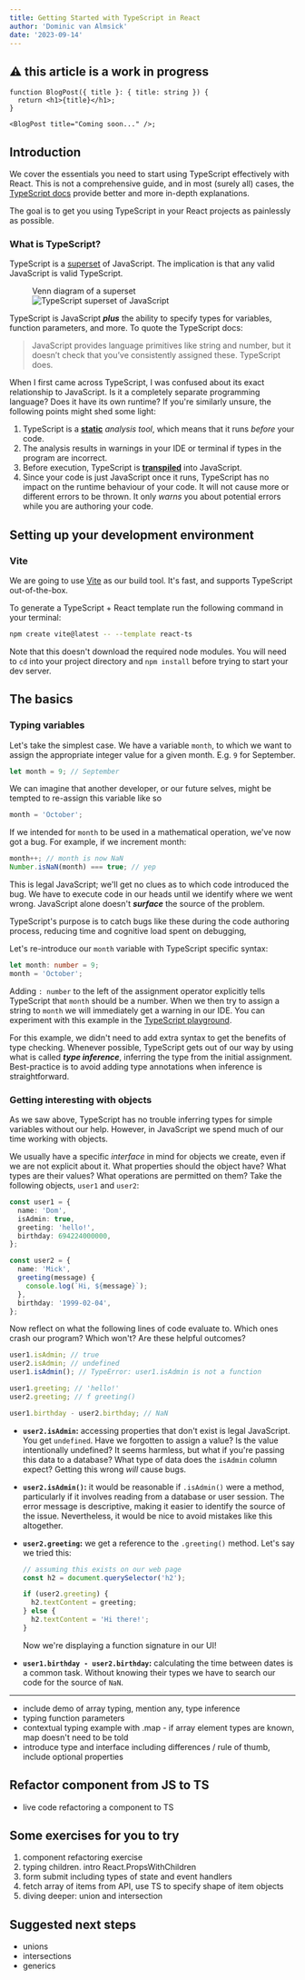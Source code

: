 ```yaml
---
title: Getting Started with TypeScript in React
author: 'Dominic van Almsick'
date: '2023-09-14'
---
```


## ⚠️ this article is a work in progress

```tsx
function BlogPost({ title }: { title: string }) {
  return <h1>{title}</h1>;
}

<BlogPost title="Coming soon..." />;
```

## Introduction

We cover the essentials you need to start using TypeScript effectively with React.
This is not a comprehensive guide, and in most (surely all) cases, the [TypeScript docs](https://www.typescriptlang.org/docs/) provide better and more in-depth explanations.

The goal is to get you using TypeScript in your React projects as painlessly as possible.

### What is TypeScript?

TypeScript is a [superset](https://www.cuemath.com/algebra/superset/) of JavaScript. The implication is that any valid JavaScript is valid
TypeScript.

<figure>
  <figcaption className="mb-2">Venn diagram of a superset</figcaption>
  <Image
    src="/assets/ts-js-superset.svg"
    alt="TypeScript superset of JavaScript"
    width={260}
    height={260}
    className="mx-auto"
  />
</figure>

TypeScript is JavaScript **_plus_** the ability to specify types for variables,
function parameters, and more. To quote the TypeScript docs:

> JavaScript provides language primitives like string and number, but it doesn’t check that you’ve consistently assigned these. TypeScript does.

When I first came across TypeScript, I was confused about its exact relationship to JavaScript. Is it a completely separate programming language?
Does it have its own runtime? If you're similarly unsure, the following points might shed some light:

1. TypeScript is a [**static**](https://en.wikipedia.org/wiki/Static_program_analysis) _analysis tool_, which means that it runs _before_ your code.
2. The analysis results in warnings in your IDE or terminal if types in the program are incorrect.
3. Before execution, TypeScript is [**transpiled**](https://hashnode.com/post/compiling-vs-transpiling-cl0z2hugi0cjhj6nv6pp6a1j3) into JavaScript.
4. Since your code is just JavaScript once it runs, TypeScript has no impact on the runtime behaviour of your code. It will not cause more or different errors
   to be thrown. It only _warns_ you about potential errors while you are authoring your code.

## Setting up your development environment

### Vite

We are going to use [Vite](https://vitejs.dev/) as our build tool. It's fast, and supports TypeScript out-of-the-box.

To generate a TypeScript + React template run the following command in your terminal:

```sh
npm create vite@latest -- --template react-ts
```

Note that this doesn't download the required node modules. You will need to `cd` into your project directory and `npm install` before trying to start your dev server.

## The basics

### Typing variables

Let's take the simplest case. We have a variable `month`, to which we want to assign the appropriate integer value
for a given month. E.g. `9` for September.

```ts
let month = 9; // September
```

We can imagine that another developer, or our future selves, might be tempted to re-assign this variable like so

```ts
month = 'October';
```

If we intended for `month` to be used in a mathematical operation, we've now got a bug. For example, if we increment month:

```ts
month++; // month is now NaN
Number.isNaN(month) === true; // yep
```

This is legal JavaScript; we'll get no clues as to which code introduced the bug.
We have to execute code in our heads until we identify where we went wrong. JavaScript alone
doesn't **_surface_** the source of the problem.

TypeScript's purpose is to catch bugs like these during the code authoring process, reducing time and cognitive
load spent on debugging,

Let's re-introduce our `month` variable with TypeScript specific syntax:

```ts
let month: number = 9;
month = 'October';
```

Adding `: number` to the left of the assignment operator explicitly tells TypeScript that `month` should be a number.
When we then try to assign a string to `month` we will immediately get a warning in our IDE. You can experiment with this example
in the [TypeScript playground](https://www.typescriptlang.org/play?#code/PTAEBEFcFNQFwPagORwJ4AdYEsB2AzaAJ2lwGNpkAaUAd1gEMy5IGAbNtUAEwV1VC5o0bqAAqAZQC0AZyxls+bGVAy0uOAwAeofAiIAoEPAAW2GaGhaGAWwxtoAOnETQeQkQtwTsdFlAARgwyIqB8pji42HDY7KDBMtgA5rg2pHAGDnCgNnzeoAC8oACcANwGuRomhSgA8swIAcTI5ZXeANTt5WR8MggOjmwISQAUAHKQNk1EjuZjDGMjbSYAlIUFRXBEMCvlRmAAkvh0sLQMGqGIgbBW9srRoCPRyBYkPTZpuNyhaAiQPHwBLxTOY3LhQL9IERQD1vit9qAsjk8iYAFyCSbTGplBHLGrIeqIaYtIA).

For this example, we didn't need to add extra syntax to get the benefits of type checking.
Whenever possible, TypeScript gets out of our way by using what is called **_type inference_**, inferring the type from the initial assignment.
Best-practice is to avoid adding type annotations when inference is straightforward.

### Getting interesting with objects

As we saw above, TypeScript has no trouble inferring types for simple variables without our help. However, in JavaScript we spend much of our time
working with objects.

We usually have a specific _interface_ in mind for objects we create, even if we are not explicit about it. What properties should the object have? What types are
their values? What operations are permitted on them? Take the following objects, `user1` and `user2`:

```ts
const user1 = {
  name: 'Dom',
  isAdmin: true,
  greeting: 'hello!',
  birthday: 694224000000,
};

const user2 = {
  name: 'Mick',
  greeting(message) {
    console.log(`Hi, ${message}`);
  },
  birthday: '1999-02-04',
};
```

Now reflect on what the following lines of code evaluate to. Which ones crash our program?
Which won't? Are these helpful outcomes?

```ts
user1.isAdmin; // true
user2.isAdmin; // undefined
user1.isAdmin(); // TypeError: user1.isAdmin is not a function

user1.greeting; // 'hello!'
user2.greeting; // f greeting()

user1.birthday - user2.birthday; // NaN
```

- **`user2.isAdmin`:** accessing properties that don't exist is legal JavaScript. You get `undefined`.
  Have we forgotten to assign a value? Is the value intentionally undefined? It seems harmless, but what
  if you're passing this data to a database? What type of data does the `isAdmin` column expect?
  Getting this wrong _will_ cause bugs.

- **`user2.isAdmin()`:** it would be reasonable if `.isAdmin()` were a method, particularly if it involves reading
  from a database or user session. The error message is descriptive, making it easier to identify the source of the issue. Nevertheless,
  it would be nice to avoid mistakes like this altogether.

- **`user2.greeting`:** we get a reference to the `.greeting()` method. Let's say we tried this:

  ```ts
  // assuming this exists on our web page
  const h2 = document.querySelector('h2');

  if (user2.greeting) {
    h2.textContent = greeting;
  } else {
    h2.textContent = 'Hi there!';
  }
  ```

  Now we're displaying a function signature in our UI!

- **`user1.birthday - user2.birthday`:** calculating the time between dates is a common
  task. Without knowing their types we have to search our code for the source of `NaN`.

---

- include demo of array typing, mention any, type inference
- typing function parameters
- contextual typing example with .map - if array element types are known, map doesn&apos;t need to be told
- introduce type and interface including differences / rule of thumb, include optional properties

## Refactor component from JS to TS

- live code refactoring a component to TS

## Some exercises for you to try

1. component refactoring exercise
2. typing children. intro React.PropsWithChildren
3. form submit including types of state and event handlers
4. fetch array of items from API, use TS to specify shape of item objects
5. diving deeper: union and intersection

## Suggested next steps

- unions
- intersections
- generics
